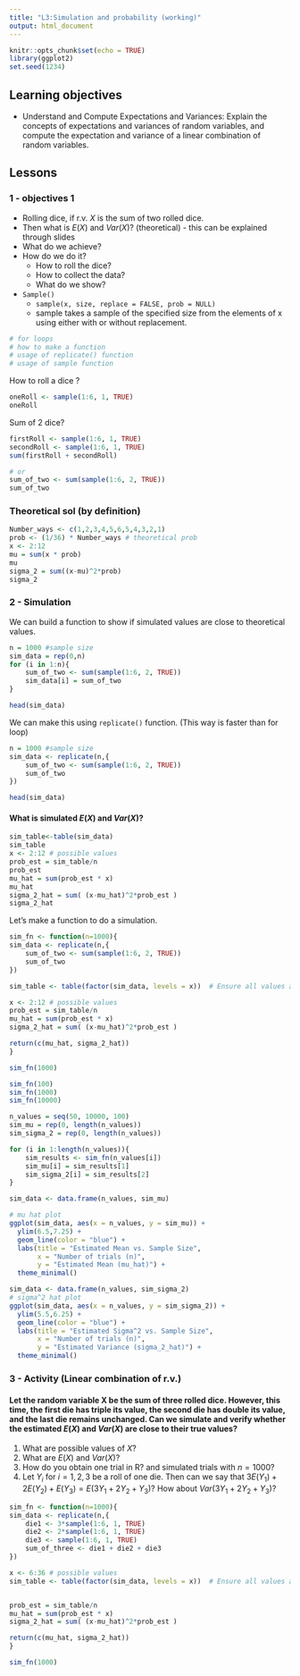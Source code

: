 ```yaml
---
title: "L3:Simulation and probability (working)"
output: html_document
---
```


```r
knitr::opts_chunk$set(echo = TRUE)
library(ggplot2)
set.seed(1234)   
```

## Learning objectives

-   Understand and Compute Expectations and Variances: Explain the concepts of expectations and variances of random variables, and compute the expectation and variance of a linear combination of random variables.

## Lessons

### 1 - objectives 1

-   Rolling dice, if r.v. $X$ is the sum of two rolled dice.
-   Then what is $E(X)$ and $Var(X)$? (theoretical) - this can be explained through slides
-   What do we achieve?
-   How do we do it?
    -   How to roll the dice?
    -   How to collect the data?
    -   What do we show?
-   `Sample()`
    -   `sample(x, size, replace = FALSE, prob = NULL)`
    -   sample takes a sample of the specified size from the elements of x using either with or without replacement.

```r
# for loops 
# how to make a function
# usage of replicate() function
# usage of sample function
```

How to roll a dice ?

```r
oneRoll <- sample(1:6, 1, TRUE)
oneRoll

```

Sum of $2$ dice?

```r
firstRoll <- sample(1:6, 1, TRUE)
secondRoll <- sample(1:6, 1, TRUE)
sum(firstRoll + secondRoll)

# or 
sum_of_two <- sum(sample(1:6, 2, TRUE))
sum_of_two

```

### Theoretical sol (by definition)

```r

Number_ways <- c(1,2,3,4,5,6,5,4,3,2,1)
prob <- (1/36) * Number_ways # theoretical prob
x <- 2:12
mu = sum(x * prob)
mu
sigma_2 = sum((x-mu)^2*prob)
sigma_2
```

### 2 - Simulation

We can build a function to show if simulated values are close to theoretical values.

```r
n = 1000 #sample size
sim_data = rep(0,n)
for (i in 1:n){
	sum_of_two <- sum(sample(1:6, 2, TRUE))
	sim_data[i] = sum_of_two
}

head(sim_data)

```

We can make this using `replicate()` function. (This way is faster than for loop)

```r
n = 1000 #sample size
sim_data <- replicate(n,{
	sum_of_two <- sum(sample(1:6, 2, TRUE))
	sum_of_two
})

head(sim_data)

```

#### What is simulated $E(X)$ and $Var(X)$?

```r
sim_table<-table(sim_data)
sim_table
x <- 2:12 # possible values
prob_est = sim_table/n
prob_est
mu_hat = sum(prob_est * x)
mu_hat
sigma_2_hat = sum( (x-mu_hat)^2*prob_est )
sigma_2_hat
```

Let's make a function to do a simulation.

```r
sim_fn <- function(n=1000){
sim_data <- replicate(n,{
	sum_of_two <- sum(sample(1:6, 2, TRUE))
	sum_of_two
})

sim_table <- table(factor(sim_data, levels = x))  # Ensure all values appear (important to aviod error)

x <- 2:12 # possible values
prob_est = sim_table/n
mu_hat = sum(prob_est * x)
sigma_2_hat = sum( (x-mu_hat)^2*prob_est )

return(c(mu_hat, sigma_2_hat))
}

sim_fn(1000)

```

```r
sim_fn(100)
sim_fn(1000)
sim_fn(10000)
```

```r
n_values = seq(50, 10000, 100)
sim_mu = rep(0, length(n_values))
sim_sigma_2 = rep(0, length(n_values))

for (i in 1:length(n_values)){
	sim_results <- sim_fn(n_values[i]) 
	sim_mu[i] = sim_results[1]
	sim_sigma_2[i] = sim_results[2]
}

sim_data <- data.frame(n_values, sim_mu)

# mu hat plot
ggplot(sim_data, aes(x = n_values, y = sim_mu)) +
  ylim(6.5,7.25) + 
  geom_line(color = "blue") +
  labs(title = "Estimated Mean vs. Sample Size",
       x = "Number of trials (n)",
       y = "Estimated Mean (mu_hat)") +
  theme_minimal()

sim_data <- data.frame(n_values, sim_sigma_2)
# sigma^2 hat plot
ggplot(sim_data, aes(x = n_values, y = sim_sigma_2)) +
  ylim(5.5,6.25) + 
  geom_line(color = "blue") +
  labs(title = "Estimated Sigma^2 vs. Sample Size",
       x = "Number of trials (n)",
       y = "Estimated Variance (sigma_2_hat)") +
  theme_minimal()
```

### 3 - Activity (Linear combination of r.v.)

#### Let the random variable X be the sum of three rolled dice. However, this time, the first die has triple its value, the second die has double its value, and the last die remains unchanged. Can we simulate and verify whether the estimated $E(X)$ and $Var(X)$ are close to their true values?

1.  What are possible values of $X$?
2.  What are $E(X)$ and $Var(X)$?\
3.  How do you obtain one trial in R? and simulated trials with $n=1000$?\
4.  Let $Y_i$ for $i=1,2,3$ be a roll of one die. Then can we say that $3E(Y_1)+ 2E(Y_2) + E(Y_3) = E(3 Y_1+ 2 Y_2 + Y_3)$? How about $Var(3 Y_1+ 2 Y_2 + Y_3)$?

```r

sim_fn <- function(n=1000){
sim_data <- replicate(n,{
	die1 <- 3*sample(1:6, 1, TRUE)
	die2 <- 2*sample(1:6, 1, TRUE)
	die3 <- sample(1:6, 1, TRUE)
	sum_of_three <- die1 + die2 + die3
})

x <- 6:36 # possible values
sim_table <- table(factor(sim_data, levels = x))  # Ensure all values appear (important to aviod error)


prob_est = sim_table/n
mu_hat = sum(prob_est * x)
sigma_2_hat = sum( (x-mu_hat)^2*prob_est )

return(c(mu_hat, sigma_2_hat))
}

sim_fn(1000)

```
